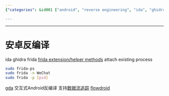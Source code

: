 ```yaml
---
{"categories": &id001 ["android", "reverse engineering", "ida", "ghidra", "frida", "gda", "flowdroid"], "category": "Android Reverse Engineering", "date": "2022-11-03 13:24:48", "description": "This article provides a comprehensive guide on Android reverse engineering tools, specifically focusing on IDA, Ghidra, Frida, GDA, and Flowdroid. It explains how to use Frida to attach an existing process and demonstrates its usage with WeChat as an example.", "tags": *id001, "title": "Mastering Android Reverse Engineering Tools: IDA, Ghidra, Frida, GDA and Flowdroid"}

---
```


------
# 安卓反编译
ida ghidra frida
[frida extension/helper methods](https://github.com/iGio90/frida-java-ext)
attach existing process
```bash
sudo frida-ps
sudo frida -n WeChat
sudo frida -p [pid]
```
[gda](http://www.gda.wiki:9090/index.php) 交互式Android反编译 支持[数据流追踪](http://www.gda.wiki:9090/dataFlow.php)
[flowdroid](https://github.com/secure-software-engineering/FlowDroid)
